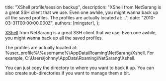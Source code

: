 
  title: "XShell profile/session backup",
  description: "XShell from NetSarang is a great SSH client that we use. Even one awhile, you might wanna back up all the saved profiles. The profiles are actually located at:...",
  date: "2010-03-31T00:00:00.000Z",
  authors: [mingster],
};

<p><a href="http://www.netsarang.com/products/xsh_detail.html" target="_blank">XShell</a> from NetSarang is a great SSH client that we use. Even one awhile, you might wanna back up all the saved profiles.</p>
<p>The profiles are actually located at: %user_profile%\%username%\AppData\Roaming\NetSarang\Xshell. For example, C:\Users\johnny\AppData\Roaming\NetSarang\Xshell.</p>
<p>You can just copy the directory to where you want to back it up. You can also create sub-directories if you want to manage them a bit.</p>
